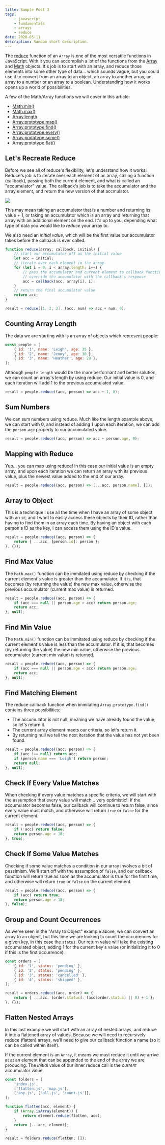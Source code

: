 ```yaml
---
title: Sample Post 3
tags:
    - javascript
    - fundamentals
    - arrays
    - reduce
date: 2020-05-11
description: Random short description.
---
```


The [reduce](https://developer.mozilla.org/en-US/docs/Web/JavaScript/Reference/Global_Objects/Array/reduce) function of an `Array` is one of the most versatile functions in JavaScript. With it you can accomplish a lot of the functions from the [Array](https://developer.mozilla.org/en-US/docs/Web/JavaScript/Reference/Global_Objects/Array) and [Math](https://developer.mozilla.org/en-US/docs/Web/JavaScript/Reference/Global_Objects/Math) objects. It's job is to start with an array, and reduce those elements into some other type of data... which sounds vague, but you could use it to convert from an array to an object, an array to another array, an array to a number or an array to a boolean. Understanding how it works opens up a world of possibilities.

<YouTube id='NiLUGy1Mh4U' />

A few of the Math/Array functions we will cover in this article:

-   [Math.min()](https://developer.mozilla.org/en-US/docs/Web/JavaScript/Reference/Global_Objects/Math/min)
-   [Math.max()](https://developer.mozilla.org/en-US/docs/Web/JavaScript/Reference/Global_Objects/Math/max)
-   [Array.length](https://developer.mozilla.org/en-US/docs/Web/JavaScript/Reference/Global_Objects/Array/length)
-   [Array.prototype.map()](https://developer.mozilla.org/en-US/docs/Web/JavaScript/Reference/Global_Objects/Array/map)
-   [Array.prototype.find()](https://developer.mozilla.org/en-US/docs/Web/JavaScript/Reference/Global_Objects/Array/find)
-   [Array.prototype.every()](https://developer.mozilla.org/en-US/docs/Web/JavaScript/Reference/Global_Objects/Array/every)
-   [Array.prototype.some()](https://developer.mozilla.org/en-US/docs/Web/JavaScript/Reference/Global_Objects/Array/some)
-   [Array.prototype.flat()](https://developer.mozilla.org/en-US/docs/Web/JavaScript/Reference/Global_Objects/Array/flat)

## Let's Recreate Reduce

Before we see all of reduce's flexibility, let's understand how it works! Reduce's job is to iterate over each element of an array, calling a function (callback), passing both the current element, and what is called an "accumulator" value. The callback's job is to take the accumulator and the array element, and return the new version of that accmulator.

<Image src='/images/reduce.jpg' width={1703} height={980} />

This may mean taking an accumulator that is a number and returning its value + 1, or taking an accumulator which is an array and returning that array with an additional element on the end. It's up to you, depending what type of data you would like to _reduce_ your array to.

We also need an _initial value_, which will be the first value our accumulator takes before the callback is ever called.

```js
function reduce(array, callback, initial) {
    // start our accumulator off as the initial value
    let acc = initial;
    // iterate over each element in the array
    for (let i = 0; i < array.length; i++) {
        // pass the accumulator and current element to callback function
        // override the accumulator with the callback's response
        acc = callback(acc, array[i], i);
    }
    // return the final accumulator value
    return acc;
}

result = reduce([1, 2, 3], (acc, num) => acc + num, 0);
```

## Counting Array Length

The data we are starting with is an array of objects which represent people:

```js
const people = [
    { id: '1', name: 'Leigh', age: 35 },
    { id: '2', name: 'Jenny', age: 30 },
    { id: '3', name: 'Heather', age: 28 },
];
```

Although `people.length` would be the more performant and better solution, we can count an array's length by using reduce. Our initial value is 0, and each iteration will add 1 to the previous accumulated value.

```js
result = people.reduce((acc, person) => acc + 1, 0);
```

## Sum Numbers

We can sum numbers using reduce. Much like the length example above, we can start with 0, and instead of adding 1 upon each iteration, we can add the `person.age` property to our accumulated value.

```js
result = people.reduce((acc, person) => acc + person.age, 0);
```

## Mapping with Reduce

Yup... you can map using reduce! In this case our initial value is an empty array, and upon each iteration we can return an array with its previous value, plus the newest value added to the end of our array.

```js
result = people.reduce((acc, person) => [...acc, person.name], []);
```

## Array to Object

This is a technique I use all the time when I have an array of some object with an `id`, and I want to easily access these objects by their ID, rather than having to find them in an array each time. By having an object with each person's ID as the key, I can access them using the ID's value.

```js
result = people.reduce((acc, person) => {
    return { ...acc, [person.id]: person };
}, {});
```

## Find Max Value

The `Math.max()` function can be immitated using reduce by checking if the current element's value is greater than the accumulator. If it is, that becomes (by returning the value) the new max value, otherwise the previous accumulator (current max value) is returned.

```js
result = people.reduce((acc, person) => {
    if (acc === null || person.age > acc) return person.age;
    return acc;
}, null);
```

## Find Min Value

The `Math.min()` function can be immitated using reduce by checking if the current element's value is less than the accumulator. If it is, that becomes (by returning the value) the new min value, otherwise the previous accumulator (current min value) is returned.

```js
result = people.reduce((acc, person) => {
    if (acc === null || person.age < acc) return person.age;
    return acc;
}, null);
```

## Find Matching Element

The reduce callback function when immitating `Array.prototype.find()` contains three possibilities:

-   The accumulator is not null, meaning we have already found the value, so let's return it.
-   The current array element meets our criteria, so let's return it.
-   By returning null we tell the next iteration that the value has not yet been found.

```js
result = people.reduce((acc, person) => {
    if (acc !== null) return acc;
    if (person.name === 'Leigh') return person;
    return null;
}, null);
```

## Check If Every Value Matches

When checking if every value matches a specific criteria, we will start with the assumption that every value will match... very optimistic!! If the accumulator becomes false, our callback will continue to return false, since every value must match, and otherwise will return `true` or `false` for the current element.

```js
result = people.reduce((acc, person) => {
    if (!acc) return false;
    return person.age > 18;
}, true);
```

## Check If Some Value Matches

Checking if some value matches a condition in our array involves a bit of pessimism. We'll start off with the assumption of `false`, and our callback function will return true as soon as the accumulator is true for the first time, and otherwise will return `true` or `false` on the current element.

```js
result = people.reduce((acc, person) => {
    if (acc) return true;
    return person.age > 18;
}, false);
```

## Group and Count Occurrences

As we've seen in the "Array to Object" example above, we can convert an array to an object, but this time we are looking to count the occurrences for a given key, in this case the `status`. Our return value will take the existing accumulated object, adding 1 for the current key's value (or initializing it to 0 if this is the first occurrence).

```js
const orders = [
    { id: '1', status: 'pending' },
    { id: '2', status: 'pending' },
    { id: '3', status: 'cancelled' },
    { id: '4', status: 'shipped' },
];

result = orders.reduce((acc, order) => {
    return { ...acc, [order.status]: (acc[order.status] || 0) + 1 };
}, {});
```

## Flatten Nested Arrays

In this last example we will start with an array of nested arrays, and reduce it into a flattened array of values. Because we will need to recursively reduce (flatten) arrays, we'll need to give our callback function a name (so it can be called within itself).

If the current element is an `Array`, it means we must reduce it until we arrive at at an element that can be appended to the end of the array we are producing. The _initial_ value of our inner reduce call is the _current_ accumulator value.

```js
const folders = [
    'index.js',
    ['flatten.js', 'map.js'],
    ['any.js', ['all.js', 'count.js']],
];

function flatten(acc, element) {
    if (Array.isArray(element)) {
        return element.reduce(flatten, acc);
    }
    return [...acc, element];
}

result = folders.reduce(flatten, []);
```
